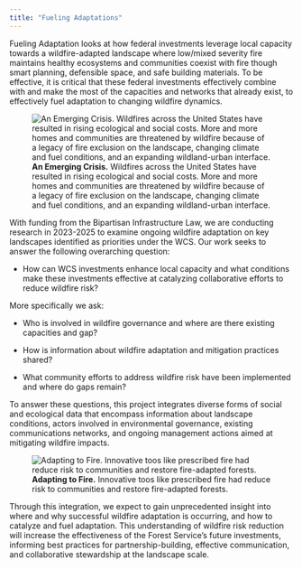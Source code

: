 ```yaml
---
title: "Fueling Adaptations"
---
```


Fueling Adaptation looks at how federal investments leverage local capacity towards a wildfire-adapted landscape where low/mixed severity fire maintains healthy ecosystems and communities coexist with fire though smart planning, defensible space, and safe building materials. To be effective, it is critical that these federal investments effectively combine with and make the most of the capacities and networks that already exist, to effectively fuel adaptation to changing wildfire dynamics.

![**An Emerging Crisis.** Wildfires across the United States have resulted in rising ecological and social costs. More and more homes and communities are threatened by wildfire because of a legacy of fire exclusion on the landscape, changing climate and fuel conditions, and an expanding wildland-urban interface.](img/iso.png){.column-margin}

With funding from the Bipartisan Infrastructure Law, we are conducting research in 2023-2025 to examine ongoing wildfire adaptation on key landscapes identified as priorities under the WCS. Our work seeks to answer the following overarching question:

- How can WCS investments enhance local capacity and what conditions make these investments effective at catalyzing collaborative efforts to reduce wildfire risk?

More specifically we ask:

-   Who is involved in wildfire governance and where  are there existing capacities and gap?

-   How is information about wildfire adaptation and mitigation practices shared?

-   What community efforts to address wildfire risk have been implemented and where do gaps remain?

To answer these questions, this project integrates diverse forms of social and ecological data that encompass information about landscape conditions, actors involved in environmental governance, existing communications networks, and ongoing management actions aimed at mitigating wildfire impacts. 

![**Adapting to Fire.** Innovative toos like prescribed fire had reduce risk to communities and restore fire-adapted forests.](img/rxfire.jpeg){.column-margin}

Through this integration, we expect to gain unprecedented insight into where and why successful wildfire adaptation is occurring, and how to catalyze and fuel adaptation. This understanding of wildfire risk reduction will increase the effectiveness of the Forest Service's future investments, informing best practices for partnership-building, effective communication, and collaborative stewardship at the landscape scale.